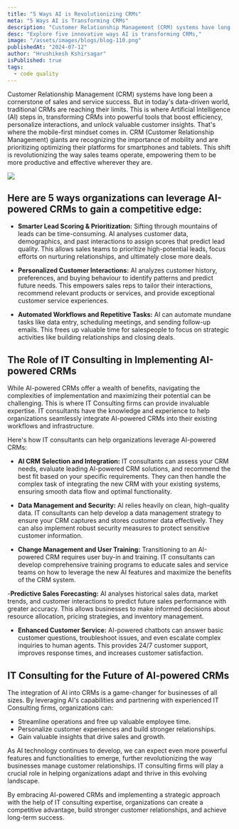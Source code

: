 ```yaml
---
title: "5 Ways AI is Revolutionizing CRMs"
meta: "5 Ways AI is Transforming CRMs"
description: "Customer Relationship Management (CRM) systems have long been a cornerstone of sales and service success. But in today's data-driven world, traditional CRMs are reaching their limits. This is where Artificial Intelligence (AI) steps in, transforming CRMs into powerful tools that boost efficiency, personalize interactions, and unlock valuable customer insights."
desc: "Explore five innovative ways AI is transforming CRMs,"
image: "/assets/images/blogs/blog-110.png"
publishedAt: "2024-07-12"
author: "Hrushikesh Kshirsagar"
isPublished: true
tags:
  - code quality
---
```


Customer Relationship Management (CRM) systems have long been a cornerstone of sales and service success. But in today's data-driven world, traditional CRMs are reaching their limits. This is where Artificial Intelligence (AI) steps in, transforming CRMs into powerful tools that boost efficiency, personalize interactions, and unlock valuable customer insights.
That's where the mobile-first mindset comes in. CRM (Customer Relationship Management) giants are recognizing the importance of mobility and are prioritizing optimizing their platforms for smartphones and tablets. This shift is revolutionizing the way sales teams operate, empowering them to be more productive and effective wherever they are.

<Image src="/assets/images/blogs/blog-111.png" />

## Here are 5 ways organizations can leverage AI-powered CRMs to gain a competitive edge:

- **Smarter Lead Scoring & Prioritization:** Sifting through mountains of leads can be time-consuming. AI analyses customer data, demographics, and past interactions to assign scores that predict lead quality. This allows sales teams to prioritize high-potential leads, focus efforts on nurturing relationships, and ultimately close more deals.

- **Personalized Customer Interactions:** AI analyzes customer history, preferences, and buying behaviour to identify patterns and predict future needs. This empowers sales reps to tailor their interactions, recommend relevant products or services, and provide exceptional customer service experiences.

- **Automated Workflows and Repetitive Tasks:** AI can automate mundane tasks like data entry, scheduling meetings, and sending follow-up emails. This frees up valuable time for salespeople to focus on strategic activities like building relationships and closing deals.

## The Role of IT Consulting in Implementing AI-powered CRMs

While AI-powered CRMs offer a wealth of benefits, navigating the complexities of implementation and maximizing their potential can be challenging. This is where IT Consulting firms can provide invaluable expertise. IT consultants have the knowledge and experience to help organizations seamlessly integrate AI-powered CRMs into their existing workflows and infrastructure.

Here's how IT consultants can help organizations leverage AI-powered CRMs:

- **AI CRM Selection and Integration:** IT consultants can assess your CRM needs, evaluate leading AI-powered CRM solutions, and recommend the best fit based on your specific requirements. They can then handle the complex task of integrating the new CRM with your existing systems, ensuring smooth data flow and optimal functionality.

- **Data Management and Security:** AI relies heavily on clean, high-quality data. IT consultants can help develop a data management strategy to ensure your CRM captures and stores customer data effectively. They can also implement robust security measures to protect sensitive customer information.

- **Change Management and User Training:** Transitioning to an AI-powered CRM requires user buy-in and training. IT consultants can develop comprehensive training programs to educate sales and service teams on how to leverage the new AI features and maximize the benefits of the CRM system.

-**Predictive Sales Forecasting:** AI analyses historical sales data, market trends, and customer interactions to predict future sales performance with greater accuracy. This allows businesses to make informed decisions about resource allocation, pricing strategies, and inventory management.

- **Enhanced Customer Service:** AI-powered chatbots can answer basic customer questions, troubleshoot issues, and even escalate complex inquiries to human agents. This provides 24/7 customer support, improves response times, and increases customer satisfaction.

## IT Consulting for the Future of AI-powered CRMs

The integration of AI into CRMs is a game-changer for businesses of all sizes. By leveraging AI's capabilities and partnering with experienced IT Consulting firms, organizations can:

- Streamline operations and free up valuable employee time.
- Personalize customer experiences and build stronger relationships.
- Gain valuable insights that drive sales and growth.

As AI technology continues to develop, we can expect even more powerful features and functionalities to emerge, further revolutionizing the way businesses manage customer relationships. IT consulting firms will play a crucial role in helping organizations adapt and thrive in this evolving landscape.

By embracing AI-powered CRMs and implementing a strategic approach with the help of IT consulting expertise, organizations can create a competitive advantage, build stronger customer relationships, and achieve long-term success.
